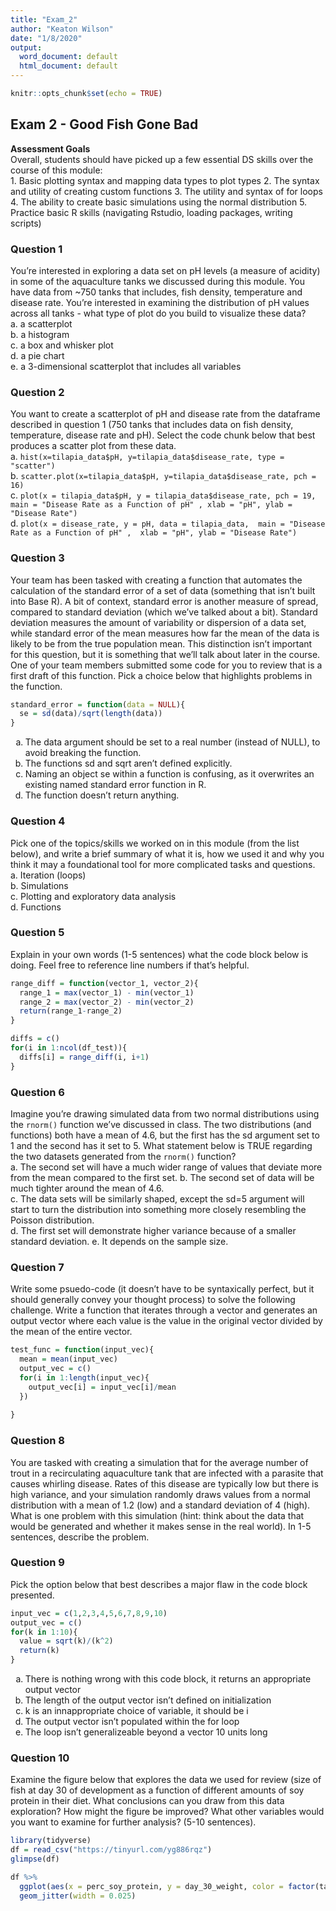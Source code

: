 ```yaml
---
title: "Exam_2"
author: "Keaton Wilson"
date: "1/8/2020"
output:
  word_document: default
  html_document: default
---
```


```r
knitr::opts_chunk$set(echo = TRUE)
```

## Exam 2 - Good Fish Gone Bad
**Assessment Goals**  
Overall, students should have picked up a few essential DS skills over the 
course of this module:  
1. Basic plotting syntax and mapping data types to plot types
2. The syntax and utility of creating custom functions
3. The utility and syntax of for loops
4. The ability to create basic simulations using the normal distribution
5. Practice basic R skills (navigating Rstudio, loading packages, writing 
scripts)  

### Question 1  
You're interested in exploring a data set on pH levels (a measure of 
acidity) in some of the aquaculture tanks we discussed during this module. 
You have data from ~750 tanks that includes, fish density, temperature and 
disease rate. You're interested in examining the distribution of pH values 
across all tanks - what type of plot do you build to visualize these data?  
a. a scatterplot  
b. a histogram  
c. a box and whisker plot  
d. a pie chart  
e. a 3-dimensional scatterplot that includes all variables  

### Question 2  
You want to create a scatterplot of pH and disease rate from the dataframe 
described in question 1 (750 tanks that includes data on fish density, 
temperature, disease rate and pH). Select the code chunk below that best 
produces a scatter plot from these data.  
a. `hist(x=tilapia_data$pH, y=tilapia_data$disease_rate, type = "scatter")`  
b. `scatter.plot(x=tilapia_data$pH, y=tilapia_data$disease_rate, pch = 16)`  
c. `plot(x = tilapia_data$pH, y = tilapia_data$disease_rate, pch = 19, 
main = "Disease Rate as a Function of pH" , xlab = "pH", ylab = "Disease Rate")`  
d.  `plot(x = disease_rate, y = pH, data = tilapia_data, 
main = "Disease Rate as a Function of pH" , 
xlab = "pH", ylab = "Disease Rate")`  

### Question 3  
Your team has been tasked with creating a function that automates the 
calculation of the standard error of a set of data (something that isn't built 
into Base R). A bit of context, standard error is another measure of spread, 
compared to standard deviation (which we've talked about a bit). Standard 
deviation measures the amount of variability or dispersion of a data set, while 
standard error of the mean measures how far the mean of the data is likely to be 
from the true population mean. This distinction isn't important for this question, 
but it is something that we'll talk about later in the course. One of your team 
members submitted some code for you to review that is a first draft of this 
function. Pick a choice below that highlights problems in the function.  
```r
standard_error = function(data = NULL){
  se = sd(data)/sqrt(length(data))
}
```
a. The data argument should be set to a real number (instead of NULL), to avoid
breaking the function.  
b. The functions sd and sqrt aren't defined explicitly. 
c. Naming an object se within a function is confusing, as it overwrites an 
existing named standard error function in R.  
d. The function doesn't return anything.  

### Question 4  
Pick one of the topics/skills we worked on in this module (from the list below), 
and write a brief summary of what it is, how we used it and why you think it may
 a foundational tool for more complicated tasks and questions.  
a. Iteration (loops)  
b. Simulations  
c. Plotting and exploratory data analysis  
d. Functions  


### Question 5  
Explain in your own words (1-5 sentences) what the code block below is doing. 
Feel free to reference line numbers if that's helpful.  

```r
range_diff = function(vector_1, vector_2){
  range_1 = max(vector_1) - min(vector_1)
  range_2 = max(vector_2) - min(vector_2)
  return(range_1-range_2)
}

diffs = c()
for(i in 1:ncol(df_test)){
  diffs[i] = range_diff(i, i+1)
}
```

### Question 6  
Imagine you're drawing simulated data from two normal distributions using the 
`rnorm()` function we've discussed in class. The two distributions (and 
functions) both have a mean of 4.6, but the first has the sd argument set to 1 
and the second has it set to 5. What statement below is TRUE regarding the two 
datasets generated from the `rnorm()` function?  
a. The second set will have a much wider range of values that deviate more from 
the mean compared to the first set. 
b. The second set of data will be much tighter around the mean of 4.6.  
c. The data sets will be similarly shaped, except the sd=5 argument will start 
to turn the distribution into something more closely resembling the Poisson 
distribution.  
d. The first set will demonstrate higher variance because of a smaller standard 
deviation. 
e. It depends on the sample size.  

### Question 7  
Write some psuedo-code (it doesn't have to be syntaxically perfect, but it 
should generally convey your thought process) to solve the following challenge. 
Write a function that iterates through a vector and generates an output vector 
where each value is the value in the original vector divided by the mean of
the entire vector.  

```r
test_func = function(input_vec){
  mean = mean(input_vec)
  output_vec = c()
  for(i in 1:length(input_vec){
    output_vec[i] = input_vec[i]/mean
  })
    
}

```

### Question 8  
You are tasked with creating a simulation that for the average number of trout in
a recirculating aquaculture tank that are infected with a parasite that causes 
whirling disease. Rates of this disease are typically low but there is high 
variance, and your simulation randomly draws values from a normal distribution 
with a mean of 1.2 (low) and a standard deviation of 4 (high). What is one 
problem with this simulation (hint: think about the data that would be 
generated and whether it makes sense in the real world). In 1-5 sentences, 
describe the problem.  

### Question 9  
Pick the option below that best describes a major flaw in the code block presented. 
```r
input_vec = c(1,2,3,4,5,6,7,8,9,10)
output_vec = c()
for(k in 1:10){
  value = sqrt(k)/(k^2)
  return(k)
}
```
a. There is nothing wrong with this code block, it returns an appropriate 
output vector  
b. The length of the output vector isn't defined on initialization  
c. k is an innappropriate choice of variable, it should be i  
d. The output vector isn't populated within the for loop
e. The loop isn't generalizeable beyond a vector 10 units long  

### Question 10  
Examine the figure below that explores the data we used for review (size of fish 
 at day 30 of development as a function of different amounts of soy protein in 
 their diet. What conclusions can you draw from this data exploration? How might
 the figure be improved? What other variables would you want to examine for 
 further analysis? (5-10 sentences).
```r
library(tidyverse)
df = read_csv("https://tinyurl.com/yg886rqz")
glimpse(df)

df %>%
  ggplot(aes(x = perc_soy_protein, y = day_30_weight, color = factor(tank_id))) +
  geom_jitter(width = 0.025)

```